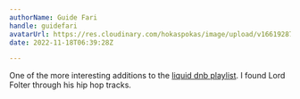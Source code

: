 ```yaml
---
authorName: Guide Fari
handle: guidefari
avatarUrl: https://res.cloudinary.com/hokaspokas/image/upload/v1661928720/bar_shpohc.png
date: 2022-11-18T06:39:28Z

---
```

One of the more interesting additions to the [liquid dnb playlist](https://open.spotify.com/playlist/6bSNIXexU1PZRskz8u69uz?si=71c9802f6e8149cb). I found Lord Folter through his hip hop tracks.

<Track url={'https://open.spotify.com/track/2xI9WiY4jFkrGH1nvZYcmF?si=853efecedd574c28'} />